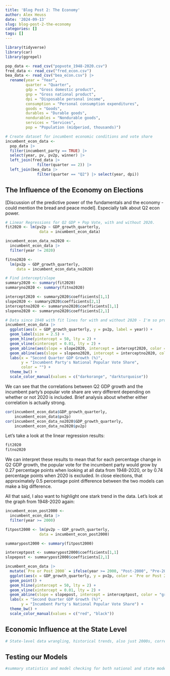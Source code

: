 ```yaml
---
title: 'Blog Post 2: The Economy'
author: Alex Heuss
date: '2024-09-13'
slug: blog-post-2-the-economy
categories: []
tags: []
---
```

```r
library(tidyverse)
library(car)
library(ggrepel)
```

```r
pop_data <- read_csv("popvote_1948-2020.csv")
fred_data <- read_csv("fred_econ.csv")
bea_data <- read_csv("bea_econ.csv") |> 
  rename(year = "Year",
         quarter = "Quarter", 
         gdp = "Gross domestic product", 
         gnp = "Gross national product", 
         dpi = "Disposable personal income", 
         consumption = "Personal consumption expenditures", 
         goods = "Goods", 
         durables = "Durable goods", 
         nondurables = "Nondurable goods", 
         services = "Services", 
         pop = "Population (midperiod, thousands)")

# Create dataset for incumbent economic conditions and vote share
incumbent_econ_data <- 
  pop_data |> 
  filter(incumbent_party == TRUE) |> 
  select(year, pv, pv2p, winner) |> 
  left_join(fred_data |> 
              filter(quarter == 2)) |> 
  left_join(bea_data |> 
              filter(quarter == "Q2") |> select(year, dpi))
```

## The Influence of the Economy on Elections

[Discussion of the predictive power of the fundamentals and the economy - could mention the bread and peace model]. Especially talk about Q2 econ power.

```r
# Linear Regressions for Q2 GDP + Pop Vote, with and without 2020.
fit2020 <- lm(pv2p ~ GDP_growth_quarterly, 
               data = incumbent_econ_data)

incumbent_econ_data_no2020 <- 
  incumbent_econ_data |>
  filter(year != 2020)

fitno2020 <- 
  lm(pv2p ~ GDP_growth_quarterly,
     data = incumbent_econ_data_no2020)

```

```r
# Find intercept/slope
summary2020 <- summary(fit2020)
summaryno2020 <- summary(fitno2020)

intercept2020 <- summary2020$coefficients[1,1]
slope2020 <- summary2020$coefficients[2,1]
interceptno2020 <- summaryno2020$coefficients[1,1]
slopeno2020 <- summaryno2020$coefficients[2,1]
```

```r
# Data since 1948 with fit lines for with and without 2020 - I'm so proud of this graph
incumbent_econ_data |> 
  ggplot(aes(x = GDP_growth_quarterly, y = pv2p, label = year)) +
  geom_label(size = 2.5) +
  geom_hline(yintercept = 50, lty = 2) + 
  geom_vline(xintercept = 0.01, lty = 2) +
  geom_abline(aes(slope = slope2020, intercept = intercept2020, color = "Trendline 1948-2020"), size = 0.75) +
  geom_abline(aes(slope = slopeno2020, intercept = interceptno2020, color = "Trendline without 2020"), size = 0.75) +
  labs(x = "Second Quarter GDP Growth (%)", 
       y = "Incumbent Party's National Popular Vote Share",
       color = "") + 
  theme_bw() + 
  scale_color_manual(values = c("darkorange", "darkturquoise"))

```

We can see that the correlations between Q2 GDP growth and the incumbent party's popular vote share are very different depending on whether or not 2020 is included. Brief analysis about whether either correlation is actually strong. 
```r
cor(incumbent_econ_data$GDP_growth_quarterly, 
    incumbent_econ_data$pv2p)
cor(incumbent_econ_data_no2020$GDP_growth_quarterly, 
    incumbent_econ_data_no2020$pv2p)

```
Let's take a look at the linear regression results: 
```r
fit2020
fitno2020
```
We can interpret these results to mean that for each percentage change in Q2 GDP growth, the popular vote for the incumbent party would grow by 0.27 percentage points when looking at all data from 1948-2020, or by 0.74 percentage points when 2020 is excluded. In close elections, that approximately 0.5 percentage point difference between the two models can make a big difference. 

All that said, I also want to highlight one stark trend in the data. Let's look at the graph from 1948-2020 again:

```r
incumbent_econ_post2000 <- 
  incumbent_econ_data |>
  filter(year >= 2000)

fitpost2000 <- lm(pv2p ~ GDP_growth_quarterly, 
               data = incumbent_econ_post2000)

summarypost2000 <- summary(fitpost2000)

interceptpost <- summarypost2000$coefficients[1,1]
slopepost <- summarypost2000$coefficients[2,1]
```

```r
incumbent_econ_data |> 
  mutate(`Pre or Post 2000` = ifelse(year >= 2000, "Post-2000", "Pre-2000")) |>
  ggplot(aes(x = GDP_growth_quarterly, y = pv2p, color = `Pre or Post 2000`)) +
  geom_point() +
  geom_hline(yintercept = 50, lty = 2) + 
  geom_vline(xintercept = 0.01, lty = 2) +
  geom_abline(slope = slopepost, intercept = interceptpost, color = "gray") +
  labs(x = "Second Quarter GDP Growth (%)", 
       y = "Incumbent Party's National Popular Vote Share") + 
  theme_bw() +
  scale_color_manual(values = c("red", "black"))

```

## Economic Influence at the State Level

```r
# State-level data wrangling, historical trends, also just 2000s, correlations between available state economic data to consider multi-variable approach

```

## Testing our Models

```r
#summary statistics and model checking for both national and state models

```









